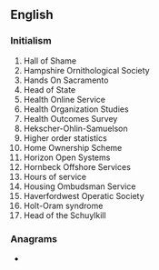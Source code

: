 {{also|hos|hô|hös|hős|hoš|hoş|Hos.}}
==English==

===Initialism===
{{rfc-header|Initialism}}
{{head|en|initialism}}

# Hall of Shame
# Hampshire Ornithological Society
# Hands On Sacramento
# Head of State
# Health Online Service
# Health Organization Studies
# Health Outcomes Survey
# Hekscher-Ohlin-Samuelson
# Higher order statistics
# Home Ownership Scheme
# Horizon Open Systems
# Hornbeck Offshore Services
# Hours of service
# Housing Ombudsman Service
# Haverfordwest Operatic Society
# Holt-Oram syndrome
# Head of the Schuylkill

===Anagrams===
* {{anagrams|en|Osh|Soh|ohs|osh|sho|sho'|soh}}